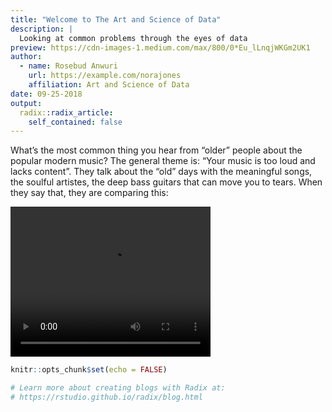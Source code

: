 ```yaml
---
title: "Welcome to The Art and Science of Data"
description: |
  Looking at common problems through the eyes of data
preview: https://cdn-images-1.medium.com/max/800/0*Eu_lLnqjWKGm2UK1
author:
  - name: Rosebud Anwuri 
    url: https://example.com/norajones
    affiliation: Art and Science of Data
date: 09-25-2018
output:
  radix::radix_article:
    self_contained: false
---
```


<div>
What’s the most common thing you hear from “older” people about the popular modern music? The general theme is: “Your music is too loud and lacks content”. They talk about the “old” days with the meaningful songs, the soulful artistes, the deep bass guitars that can move you to tears. When they say that, they are comparing this:

<video width="320" height="240" controls>
  <source src="old_music.mp4" type="video/mp4">
</video>
</div>
```r
knitr::opts_chunk$set(echo = FALSE)

# Learn more about creating blogs with Radix at:
# https://rstudio.github.io/radix/blog.html

```



